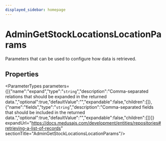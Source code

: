 ```yaml
---
displayed_sidebar: homepage
---
```



# AdminGetStockLocationsLocationParams

Parameters that can be used to configure how data is retrieved.

## Properties

<ParameterTypes parameters={[{"name":"expand","type":"`string`","description":"Comma-separated relations that should be expanded in the returned data.","optional":true,"defaultValue":"","expandable":false,"children":[]},{"name":"fields","type":"`string`","description":"Comma-separated fields that should be included in the returned data.","optional":true,"defaultValue":"","expandable":false,"children":[]}]} expandUrl="https://docs.medusajs.com/development/entities/repositories#retrieving-a-list-of-records" sectionTitle="AdminGetStockLocationsLocationParams"/>
